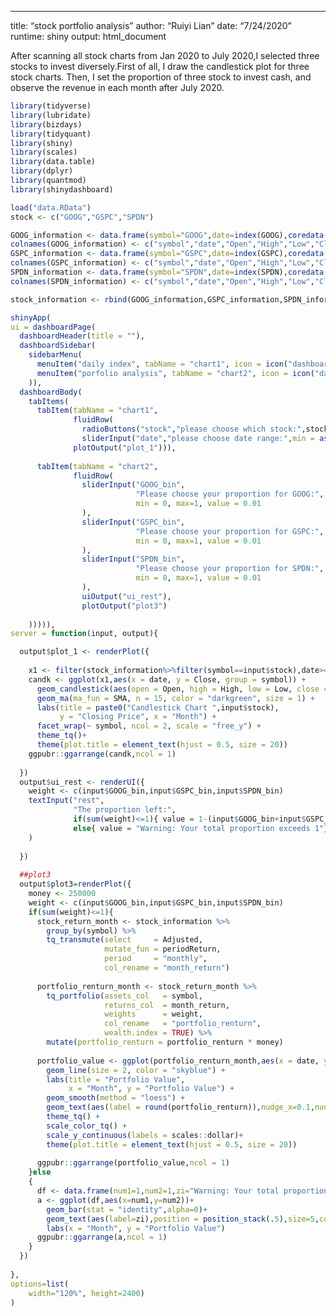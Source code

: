 ---
title: "stock portfolio analysis"
author: "Ruiyi Lian"
date: "7/24/2020"
runtime: shiny
output: html_document


After scanning all stock charts from Jan 2020 to July 2020,I selected three stocks to invest diversely.First of all, I draw the candlestick plot for three stock charts. Then, I set the proportion of three stock to invest cash, and observe the revenue in each month after July 2020.

```{r setup, include=FALSE}
library(tidyverse)
library(lubridate)
library(bizdays)
library(tidyquant)
library(shiny)
library(scales)
library(data.table)
library(dplyr)
library(quantmod)
library(shinydashboard)

load("data.RData")
stock <- c("GOOG","GSPC","SPDN")

GOOG_information <- data.frame(symbol="GOOG",date=index(GOOG),coredata(GOOG))
colnames(GOOG_information) <- c("symbol","date","Open","High","Low","Close","Volume","Adjusted")
GSPC_information <- data.frame(symbol="GSPC",date=index(GSPC),coredata(GSPC))
colnames(GSPC_information) <- c("symbol","date","Open","High","Low","Close","Volume","Adjusted")
SPDN_information <- data.frame(symbol="SPDN",date=index(SPDN),coredata(SPDN))
colnames(SPDN_information) <- c("symbol","date","Open","High","Low","Close","Volume","Adjusted")

stock_information <- rbind(GOOG_information,GSPC_information,SPDN_information)
```



```{r eruptions, echo=FALSE}
shinyApp(
ui = dashboardPage(
  dashboardHeader(title = ""),
  dashboardSidebar(
    sidebarMenu(
      menuItem("daily index", tabName = "chart1", icon = icon("dashboard")),
      menuItem("porfolio analysis", tabName = "chart2", icon = icon("dashboard"))
    )),
  dashboardBody(
    tabItems(
      tabItem(tabName = "chart1",
              fluidRow(
                radioButtons("stock","please choose which stock:",stock),
                sliderInput("date","please choose date range:",min = as.Date("2020-07-01"),max=as.Date("2020-12-01"),value = c(as.Date("2020-07-01"),as.Date("2020-12-01"))),
              plotOutput("plot_1"))),
                
      tabItem(tabName = "chart2",
              fluidRow(
                sliderInput("GOOG_bin",
                            "Please choose your proportion for GOOG:",
                            min = 0, max=1, value = 0.01
                ),
                sliderInput("GSPC_bin",
                            "Please choose your proportion for GSPC:",
                            min = 0, max=1, value = 0.01
                ),
                sliderInput("SPDN_bin",
                            "Please choose your proportion for SPDN:",
                            min = 0, max=1, value = 0.01
                ),
                uiOutput("ui_rest"),
                plotOutput("plot3")
      
    ))))),
server = function(input, output){

  output$plot_1 <- renderPlot({
    
    x1 <- filter(stock_information%>%filter(symbol==input$stock),date>=input$date[1] & date<=input$date[2])
    candk <- ggplot(x1,aes(x = date, y = Close, group = symbol)) +
      geom_candlestick(aes(open = Open, high = High, low = Low, close = Close)) +
      geom_ma(ma_fun = SMA, n = 15, color = "darkgreen", size = 1) +
      labs(title = paste0("Candlestick Chart ",input$stock), 
           y = "Closing Price", x = "Month") + 
      facet_wrap(~ symbol, ncol = 2, scale = "free_y") +
      theme_tq()+
      theme(plot.title = element_text(hjust = 0.5, size = 20))
    ggpubr::ggarrange(candk,ncol = 1)
    
  })
  output$ui_rest <- renderUI({
    weight <- c(input$GOOG_bin,input$GSPC_bin,input$SPDN_bin)
    textInput("rest",
              "The proportion left:",
              if(sum(weight)<=1){ value = 1-(input$GOOG_bin+input$GSPC_bin+input$SPDN_bin)}
              else{ value = "Warning: Your total proportion exceeds 1"}
    )
    
  })
  
  ##plot3
  output$plot3=renderPlot({
    money <- 250000
    weight <- c(input$GOOG_bin,input$GSPC_bin,input$SPDN_bin)
    if(sum(weight)<=1){
      stock_return_month <- stock_information %>% 
        group_by(symbol) %>%
        tq_transmute(select     = Adjusted, 
                     mutate_fun = periodReturn, 
                     period     = "monthly", 
                     col_rename = "month_return")
      
      portfolio_renturn_month <- stock_return_month %>%
        tq_portfolio(assets_col   = symbol, 
                     returns_col  = month_return, 
                     weights      = weight, 
                     col_rename   = "portfolio_renturn",
                     wealth.index = TRUE) %>%
        mutate(portfolio_renturn = portfolio_renturn * money)
      
      portfolio_value <- ggplot(portfolio_renturn_month,aes(x = date, y = portfolio_renturn)) +
        geom_line(size = 2, color = "skyblue") +
        labs(title = "Portfolio Value",
             x = "Month", y = "Portfolio Value") +
        geom_smooth(method = "loess") +
        geom_text(aes(label = round(portfolio_renturn)),nudge_x=0.1,nudge_y=0.1)+
        theme_tq() +
        scale_color_tq() +
        scale_y_continuous(labels = scales::dollar)+
        theme(plot.title = element_text(hjust = 0.5, size = 20))
      
      ggpubr::ggarrange(portfolio_value,ncol = 1)
    }else
    { 
      df <- data.frame(num1=1,num2=1,zi="Warning: Your total proportion exceeds 1")
      a <- ggplot(df,aes(x=num1,y=num2))+
        geom_bar(stat = "identity",alpha=0)+
        geom_text(aes(label=zi),position = position_stack(.5),size=5,color="red")+
        labs(x = "Month", y = "Portfolio Value")
      ggpubr::ggarrange(a,ncol = 1)
    }
  })
  
},
options=list(
    width="120%", height=2400)
)


```





